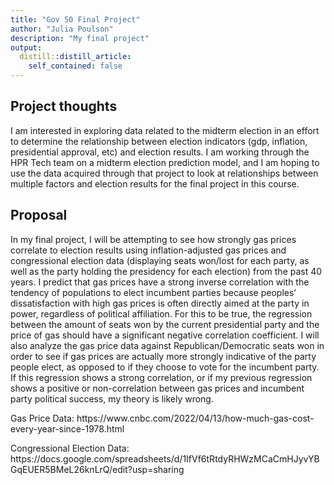 ```yaml
---
title: "Gov 50 Final Project"
author: "Julia Poulson"
description: "My final project"
output:
  distill::distill_article:
    self_contained: false
---
```




## Project thoughts

I am interested in exploring data related to the midterm election in an effort to determine the relationship between election indicators (gdp, inflation, presidential approval, etc) and election results. I am working through the HPR Tech team on a midterm election prediction model, and I am hoping to use the data acquired through that project to look at relationships between multiple factors and election results for the final project in this course.

## Proposal

In my final project, I will be attempting to see how strongly gas prices correlate to election results using inflation-adjusted gas prices and congressional election data (displaying seats won/lost for each party, as well as the party holding the presidency for each election) from the past 40 years. I predict that gas prices have a strong inverse correlation with the tendency of populations to elect incumbent parties because peoples’ dissatisfaction with high gas prices is often directly aimed at the party in power, regardless of political affiliation. For this to be true, the regression between the amount of seats won by the current presidential party and the price of gas should have a significant negative correlation coefficient. I will also analyze the gas price data against Republican/Democratic seats won in order to see if gas prices are actually more strongly indicative of the party people elect, as opposed to if they choose to vote for the incumbent party. If this regression shows a strong correlation, or if my previous regression shows a positive or non-correlation between gas prices and incumbent party political success, my theory is likely wrong.

Gas Price Data: 
https://www.cnbc.com/2022/04/13/how-much-gas-cost-every-year-since-1978.html

Congressional Election Data:
https://docs.google.com/spreadsheets/d/1IfVf6tRtdyRHWzMCaCmHJyvYBGqEUER5BMeL26knLrQ/edit?usp=sharing
